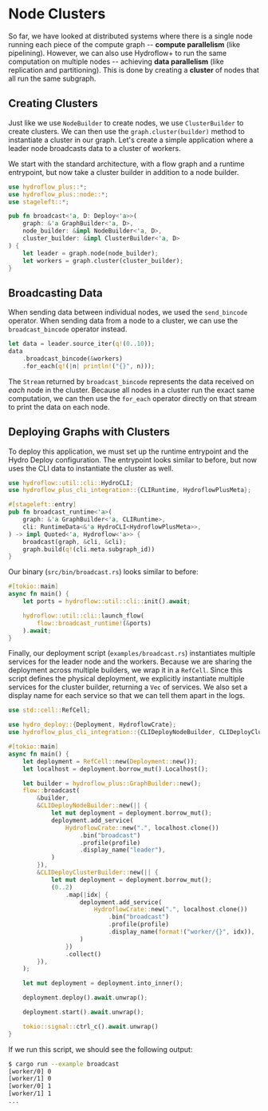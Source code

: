 # Node Clusters
So far, we have looked at distributed systems where there is a single node running each piece of the compute graph -- **compute parallelism** (like pipelining). However, we can also use Hydroflow+ to run the same computation on multiple nodes -- achieving **data parallelism** (like replication and partitioning). This is done by creating a **cluster** of nodes that all run the same subgraph.

## Creating Clusters
Just like we use `NodeBuilder` to create nodes, we use `ClusterBuilder` to create clusters. We can then use the `graph.cluster(builder)` method to instantiate a cluster in our graph. Let's create a simple application where a leader node broadcasts data to a cluster of workers.

We start with the standard architecture, with a flow graph and a runtime entrypoint, but now take a cluster builder in addition to a node builder.

```rust
use hydroflow_plus::*;
use hydroflow_plus::node::*;
use stageleft::*;

pub fn broadcast<'a, D: Deploy<'a>>(
    graph: &'a GraphBuilder<'a, D>,
    node_builder: &impl NodeBuilder<'a, D>,
    cluster_builder: &impl ClusterBuilder<'a, D>
) {
    let leader = graph.node(node_builder);
    let workers = graph.cluster(cluster_builder);
}
```

## Broadcasting Data
When sending data between individual nodes, we used the `send_bincode` operator. When sending data from a node to a cluster, we can use the `broadcast_bincode` operator instead.

```rust
let data = leader.source_iter(q!(0..10));
data
    .broadcast_bincode(&workers)
    .for_each(q!(|n| println!("{}", n)));
```

The `Stream` returned by `broadcast_bincode` represents the data received on _each_ node in the cluster. Because all nodes in a cluster run the exact same computation, we can then use the `for_each` operator directly on that stream to print the data on each node.

## Deploying Graphs with Clusters
To deploy this application, we must set up the runtime entrypoint and the Hydro Deploy configuration. The entrypoint looks similar to before, but now uses the CLI data to instantiate the cluster as well.

```rust
use hydroflow::util::cli::HydroCLI;
use hydroflow_plus_cli_integration::{CLIRuntime, HydroflowPlusMeta};

#[stageleft::entry]
pub fn broadcast_runtime<'a>(
    graph: &'a GraphBuilder<'a, CLIRuntime>,
    cli: RuntimeData<&'a HydroCLI<HydroflowPlusMeta>>,
) -> impl Quoted<'a, Hydroflow<'a>> {
    broadcast(graph, &cli, &cli);
    graph.build(q!(cli.meta.subgraph_id))
}
```

Our binary (`src/bin/broadcast.rs`) looks similar to before:

```rust
#[tokio::main]
async fn main() {
    let ports = hydroflow::util::cli::init().await;

    hydroflow::util::cli::launch_flow(
        flow::broadcast_runtime!(&ports)
    ).await;
}
```

Finally, our deployment script (`examples/broadcast.rs`) instantiates multiple services for the leader node and the workers. Because we are sharing the deployment across multiple builders, we wrap it in a `RefCell`. Since this script defines the physical deployment, we explicitly instantiate multiple services for the cluster builder, returning a `Vec` of services. We also set a display name for each service so that we can tell them apart in the logs.

```rust
use std::cell::RefCell;

use hydro_deploy::{Deployment, HydroflowCrate};
use hydroflow_plus_cli_integration::{CLIDeployNodeBuilder, CLIDeployClusterBuilder};

#[tokio::main]
async fn main() {
    let deployment = RefCell::new(Deployment::new());
    let localhost = deployment.borrow_mut().Localhost();

    let builder = hydroflow_plus::GraphBuilder::new();
    flow::broadcast(
        &builder,
        &CLIDeployNodeBuilder::new(|| {
            let mut deployment = deployment.borrow_mut();
            deployment.add_service(
                HydroflowCrate::new(".", localhost.clone())
                    .bin("broadcast")
                    .profile(profile)
                    .display_name("leader"),
            )
        }),
        &CLIDeployClusterBuilder::new(|| {
            let mut deployment = deployment.borrow_mut();
            (0..2)
                .map(|idx| {
                    deployment.add_service(
                        HydroflowCrate::new(".", localhost.clone())
                            .bin("broadcast")
                            .profile(profile)
                            .display_name(format!("worker/{}", idx)),
                    )
                })
                .collect()
        }),
    );

    let mut deployment = deployment.into_inner();

    deployment.deploy().await.unwrap();

    deployment.start().await.unwrap();

    tokio::signal::ctrl_c().await.unwrap()
}
```

If we run this script, we should see the following output:

```bash
$ cargo run --example broadcast
[worker/0] 0
[worker/1] 0
[worker/0] 1
[worker/1] 1
...
```
